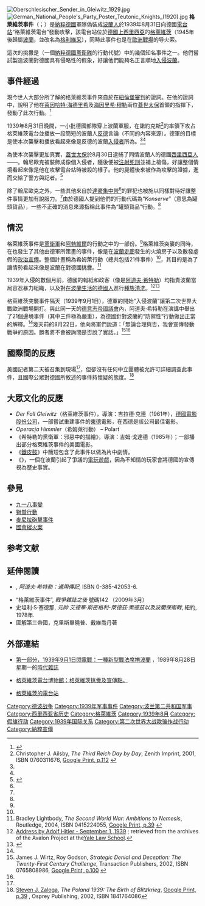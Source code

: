 [[Image:Oberschlesischer_Sender_in_Gleiwitz_1929.jpg|thumb]]
[[File:German_National_People's_Party_Poster_Teutonic_Knights_(1920).jpg|thumb]]
'''格萊維茨事件'''（{{lang-de|Überfall auf den Sender Gleiwitz}}；{{Lang-pl|Prowokacja gliwicka}}）是[[納粹德國|納粹德國]]軍隊偽裝成[[波蘭人|波蘭人]]於1939年8月31日向德國[[電台站|電台站]]“格萊維茨電台”發動攻擊，該電台站位於[[德國|德國]][[上西里西亞|上西里西亞]]的[[格萊維茨|格萊維茨]]（1945年後歸屬[[波蘭|波蘭]]，並改名為[[格利維采|格利維采]]），同時此事件也是在[[二戰歐洲戰場|歐洲戰場]]的导火索。 

這次的挑釁是{{le|希姆萊行動|Operation Himmler}}（一個[[納粹德國|納粹德國]][[黨衛隊|黨衛隊]]的行動代號）中的幾個知名事件之一。他們嘗試製造波蘭對德國具有侵略性的假象，好讓他們能夠名正言順地[[波蘭戰役|入侵波蘭]]。

== 事件經過 ==

現今世人大部分所了解的格萊維茨事件來自於{{le|阿爾弗雷德·諾約克斯|Alfred Naujocks}}在[[紐倫堡審判|紐倫堡審判]]的證詞。在他的證詞中，說明了他在[[萊因哈特·海德里希|萊因哈特·海德里希]]及[[海因里希·穆勒|海因里希·穆勒]]兩位[[蓋世太保|蓋世太保]]首領的指揮下，發動了此次行動。<ref name="Nuremberg">{{cite web|url=http://avalon.law.yale.edu/imt/12-20-45.asp|title=20 Nuremberg Trial Proceedings Volume 4; Thursday, 20 December 1945|accessdate=2009-10-12|publisher=[[Avalon_Project|Avalon Project]]|archive-date=2015-12-19|archive-url=https://web.archive.org/web/20151219113142/http://avalon.law.yale.edu/imt/12-20-45.asp|dead-url=no}}</ref> 

1939年8月31日晚間，一小批德國部隊穿上波蘭軍服，在諾約克斯<ref name="Ailsby">Christopher J. Ailsby, ''The Third Reich Day by Day'', Zenith Imprint, 2001, ISBN 0760311676, [http://books.google.com/books?id=TMdZSJGWaIYC&pg=PA112&dq=Gleiwitz+incident&as_brr=3&sig=WzKCJ2wdK-HI3d_BbZR49ofZspg#PPA112,M1 Google Print, p.112] {{Wayback|url=http://books.google.com/books?id=TMdZSJGWaIYC&pg=PA112&dq=Gleiwitz+incident&as_brr=3&sig=WzKCJ2wdK-HI3d_BbZR49ofZspg#PPA112,M1 |date=20110511060923 }}</ref>的率領下攻占格萊維茨電台並播放一段簡短的波蘭人[[反德情緒|反德]]言論（不同的內容來源）。德軍的目標是使本次襲擊和播放看起來像是反德的波蘭[[入侵者|入侵者]]所為。<ref name="Ailsby"/><ref name="WirtzGordon"/>

為使本次襲擊更加真實，[[蓋世太保|蓋世太保]]於8月30日逮捕了同情波蘭人的德國[[西里西亞人|西里西亞人]]——{{le|弗朗齊歇克·翰尼歐克|Franciszek Honiok}}。翰尼歐克被裝飾成像個入侵者，隨後便被[[注射死刑|注射死刑]]並補上槍傷，好讓整個情境看起來像是他在攻擊電台站時被殺的樣子。他的屍體後來被作為攻擊的證據，進而交給了警方與記者。<ref name="Franciszek Honiok">{{Cite web |url=http://www.muzeum.gliwice.pl/en/radiostacja/ |title=Museum in Gliwice: What happened here? |access-date=2010-08-07 |archive-url=https://web.archive.org/web/20080502085955/http://www.muzeum.gliwice.pl/en/radiostacja/ |archive-date=2008-05-02 |dead-url=yes }}</ref>

除了翰尼歐克之外，一些其他來自於[[達豪集中營|達豪集中營]]<ref name="Ailsby"/>的罪犯也被施以同樣對待好讓整件事情更加有說服力。<ref name="WirtzGordon"/>由於德國人提到他們的行動代碼為“''Konserve''”（意思為罐頭貨品），一些不正確的消息來源指稱此事件為“罐頭貨品”行動。<ref name="Lightbody"/>

== 情況 ==
格萊維茨事件是[[黨衛軍|黨衛軍]]和[[阿勃維爾|阿勃維爾]]的行動之中的一部份。<ref name="WirtzGordon"/>格萊維茨突襲的同時，在{{le|德波邊界|Germany–Poland border}}也發生了其他由德軍所策畫的事件，像是在[[波蘭走廊|波蘭走廊]]發生的火燒房子以及散發虛假的[[政治宣傳|政治宣傳]]。整個計畫稱為希姆萊行動（總共包括21件事件）<ref name="Hitler"/>，其目的是為了讓情勢看起來像是波蘭在對德國挑釁。<ref name="Lightbody">Bradley Lightbody, ''The Second World War: Ambitions to Nemesis'', Routledge, 2004, ISBN 0415224055, [http://books.google.com/books?id=wyfgwYOiZasC&pg=PA39&ots=xYud8FdZWZ&dq=Gleiwitz+incident&as_brr=3&sig=7caKSyB2wnUFa7AjKU9rljRfDzk Google Print, p.39] {{Wayback|url=http://books.google.com/books?id=wyfgwYOiZasC&pg=PA39&ots=xYud8FdZWZ&dq=Gleiwitz+incident&as_brr=3&sig=7caKSyB2wnUFa7AjKU9rljRfDzk |date=20110511060905 }}</ref>

1939年入侵的數個月前，德國的報紙和政客（像是[[阿道夫·希特勒|阿道夫·希特勒]]）均指責波蘭當局容忍暴力組織，以及對[[德意志裔人|在波蘭生活的德國人]]進行[[種族清洗|種族清洗]]。<ref name="Hitler">[http://www.fcit.usf.edu/HOLOCAUST/resource/document/HITLER1.htm Address by Adolf Hitler - September 1, 1939] {{Wayback|url=http://www.fcit.usf.edu/HOLOCAUST/resource/document/HITLER1.htm |date=20171108130713 }}; retrieved from the archives of the Avalon Project at the[[Yale_Law_School|Yale Law School]].</ref><ref name="German Editor">{{Cite web |url=http://www.nizkor.org/ftp.cgi/imt/nca/ftp.py?imt%2Fnca%2Fnca-06%2Fnca-06-3469-ps-04 |title=Holocaust Educational Resource (Nizkor) |access-date=2020-02-02 |archive-url=https://web.archive.org/web/20030508135751/http://nizkor.org/ftp.cgi/imt/nca/ftp.py?imt%2Fnca%2Fnca-06%2Fnca-06-3469-ps-04 |archive-date=2003-05-08 |dead-url=yes }}</ref>

格萊維茨突襲事件隔天（1939年9月1日），德軍{{le|白色行動|Fall Weiss (1939)}}的開始“入侵波蘭”讓第二次世界大戰歐洲戰場開打。與此同一天的[[德意志帝國議會|德意志帝國議會]]內，阿道夫·希特勒在演講中舉出了21個邊境事件（其中三件極為嚴重），為德國針對波蘭的“防禦性”行動做出正當的解釋。<ref name="Hitler"/>幾天前的8月22日，他向將軍們說道：「無論合理與否，我會宣傳發動戰爭的原因。勝者將不會被詢問是否說了實話。」<ref name="WirtzGordon">James J. Wirtz, Roy Godson, ''Strategic Denial and Deception: The Twenty-First Century Challenge'', Transaction Publishers, 2002, ISBN 0765808986, [http://books.google.com/books?id=PzfQSlTJTXkC&pg=PA100&ots=ouNc9JPz4y&dq=Gleiwitz+incident&as_brr=3&sig=WZF91Hk_0WybC1nqbS8Ghw7nTzw Google Print, p.100] {{Wayback|url=http://books.google.com/books?id=PzfQSlTJTXkC&pg=PA100&ots=ouNc9JPz4y&dq=Gleiwitz+incident&as_brr=3&sig=WZF91Hk_0WybC1nqbS8Ghw7nTzw |date=20110511060919 }}</ref><ref name="Lightbody"/>

== 國際間的反應 ==

美國記者第二天被召集到現場<ref name="WirtzGordon"/>，但卻沒有任何中立團體被允許可詳細調查此事件，且國際公眾對德國所敘述的事件持懷疑的態度。<ref name="Zaloga">[[Steven_J._Zaloga|Steven J. Zaloga]], ''The Poland 1939: The Birth of Blitzkrieg'', [http://books.google.com/books?id=oQeAKAjlEwMC&pg=PA39&ots=p_29yUfOTD&dq=%22Operation%2BHimmler%22&as_brr=3&sig=ztSquH7JvUE-9t4p3ndbIO-dkOo Google Print, p.39] {{Wayback|url=http://books.google.com/books?id=oQeAKAjlEwMC&pg=PA39&ots=p_29yUfOTD&dq=%22Operation%2BHimmler%22&as_brr=3&sig=ztSquH7JvUE-9t4p3ndbIO-dkOo |date=20110511060859 }}, Osprey Publishing, 2002, ISBN 1841764086</ref>

== 大眾文化的反應 ==

*''Der Fall Gleiwitz''（格萊維茨事件），導演：吉拉德·克連（1961年），[[德國電影股份公司|德國電影股份公司]]，一部嘗試重建事件的[[東德|東德]]電影，在西德是該公司最佳電影。
*''Operacja Himmler''（希姆萊行動） – Polart {{pl icon}}
*《希特勒的黨衛軍：邪惡中的描繪》，導演：吉姆·戈達德（1985年）；一部播出部分格萊維茨事件的美國電影。
*《[[鐵皮鼓|鐵皮鼓]]》中簡短包含了此事件以做為片中劇情。
*《{{le|代號：裝甲|Codename: Panzers}}》，一個在波蘭引起了爭議的[[電玩遊戲|電玩遊戲]]，因為不知情的玩家會將德國的宣傳視為歷史事實。

== 參見 ==
*[[九一八事變|九一八事變]]
*[[獅鷲行動|獅鷲行動]]
*[[麥尼拉砲擊事件|麥尼拉砲擊事件]]
*[[國會縱火案|國會縱火案]]

== 参考文献 ==
{{Reflist}}

== 延伸閱讀 ==
*{{le|約翰·托蘭|John Toland (historian)}}, ''阿道夫·希特勒：通用傳記'', ISBN 0-385-42053-6.
*“格萊維茨事件”, ''戰爭雜誌之後'' 號碼142 （2009年3月）
* 史坦利·S·塞德那, ''元帥 艾德華·斯密格利-萊德茲·萊德茲以及波蘭保衛戰'', 紐約, 1978年.
* 圖解第三帝國，克里斯畢曉普、戴維喬丹著

== 外部連結 ==
* {{en icon}} [http://www.time.com/time/magazine/article/0,9171,958453-1,00.html 第一部分，1939年9月1日閃電戰：一種新型戰法席捲波蘭] {{Wayback|url=http://www.time.com/time/magazine/article/0,9171,958453-1,00.html |date=20121019000911 }}，1989年8月28日星期一的[[時代雜誌|時代雜誌]]
* {{en icon}} [https://web.archive.org/web/20070814101908/http://www.radiostacjagliwicka.republika.pl/foldery/FoldeRAng.htm 格萊維茨電台博物館：格萊維茨挑釁及宣傳點。]
* {{en icon}} [https://web.archive.org/web/20070515180715/http://ww2.boom.ru/Polish/gleiwitz.html 格萊維茨的電台站]


{{Coord|50.313370|18.689037|type:landmark_scale:5000|display=title}}

{{Authority control}}
{{DEFAULTSORT:Gleiwitz Incident}}
[[Category:德波战争|Category:德波战争]]
[[Category:1939年军事事件|Category:1939年军事事件]]
[[Category:波兰第二共和国军事|Category:波兰第二共和国军事]]
[[Category:西里西亚省历史|Category:西里西亚省历史]]
[[Category:格萊維茨|Category:格萊維茨]]
[[Category:1939年8月|Category:1939年8月]]
[[Category:假旗行动|Category:假旗行动]]
[[Category:1939年国际关系|Category:1939年国际关系]]
[[Category:第二次世界大战欺骗作战行动|Category:第二次世界大战欺骗作战行动]]
[[Category:納粹宣傳|Category:納粹宣傳]]